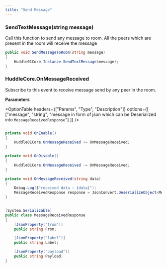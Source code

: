 ---
title: "Send Message"
---



### SendTextMessage(string message)

Call this function to send any message to room. All the peers which are present in the room will receive the message

```csharp filename=".csharp"
public void SendMessageToRoom(string message)
{
    Huddle01Core.Instance.SendTextMessage(message);
}

```

### HuddleCore.OnMessageReceived

Subscribe to this event to receive message send by any peer in the room.

**Parameters**

<OptionTable
  headers={["Params", "Type", "Description"]}
  options={[
    ["message", "string", "message in form of json which can be Deserialized into `MessageReceivedResponse`"]
    ]}
/>

```csharp filename=".csharp"

private void OnEnable()
{
    Huddle01Core.OnMessageReceived += OnMessageReceived;
}    

private void OnDisable()
{
    Huddle01Core.OnMessageReceived -= OnMessageReceived;
}

private void OnMessageReceived(string data)
{
    Debug.Log($"received data : {data}");
    MessageReceivedResponse response = JsonConvert.DeserializeObject<MessageReceivedResponse>(data);
}


[System.Serializable]
public class MessageReceivedResponse 
{
    [JsonProperty("from")]
    public string From;

    [JsonProperty("label")]
    public string Label;

    [JsonProperty("payload")]
    public string Payload;
}

```
